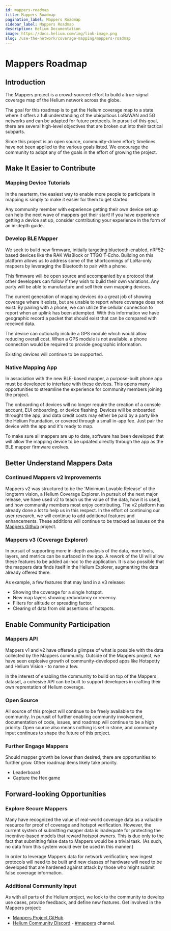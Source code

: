 ```yaml
---
id: mappers-roadmap
title: Mappers Roadmap
pagination_label: Mappers Roadmap
sidebar_label: Mappers Roadmap
description: Helium Documentation
image: https://docs.helium.com/img/link-image.png
slug: /use-the-network/coverage-mapping/mappers-roadmap
---
```


# Mappers Roadmap

## Introduction

The Mappers project is a crowd-sourced effort to build a true-signal coverage map of the Helium
network across the globe.

The goal for this roadmap is to get the Helium coverage map to a state where it offers a full
understanding of the ubiquitious LoRaWAN and 5G networks and can be adapted for future protocols. In
pursuit of this goal, there are several high-level objectives that are broken out into their
tactical subparts.

Since this project is an open source, community-driven effort; timelines have not been applied to
the various goals listed. We encourage the community to adopt any of the goals in the effort of
growing the project.

## Make It Easier to Contribute

### Mapping Device Tutorials

In the nearterm, the easiest way to enable more people to participate in mapping is simply to make
it easier for them to get started.

Any community member with experience getting their own device set up can help the next wave of
mappers get their start! If you have experience getting a device set up, consider contributing your
experience in the form of an in-depth guide.

### Develop BLE Mapper

We seek to build new firmware, initially targeting bluetooth-enabled, nRF52-based devices like the
RAK WisBlock or TTGO T-Echo. Building on this platform allows us to address some of the shortcomings
of LoRa-only mappers by leveraging the Bluetooth to pair with a phone.

This firmware will be open source and accompanied by a protocol that other developers can follow if
they wish to build their own variations. Any party will be able to manufacture and sell their own
mapping devices.

The current generation of mapping devices do a great job of showing coverage where it exists, but
are unable to report where coverage does not exist. By pairing with a phone, we can utilize the
cellular connection to report when an uplink has been attempted. With this information we have
geographic record a packet that should exist that can be compared with received data.

The device can optionally include a GPS module which would allow reducing overall cost. When a GPS
module is not available, a phone connection would be required to provide geographic information.

Existing devices will continue to be supported.

### Native Mapping App

In association with the new BLE-based mapper, a purpose-built phone app must be developed to
interface with these devices. This opens many opportunities to streamline the experience for
community members joining the project.

The onboarding of devices will no longer require the creation of a console account, EUI onboarding,
or device flashing. Devices will be onboarded throught the app, and data credit costs may either be
paid by a party like the Helium Foundation, or covered through a small in-app fee. Just pair the
device with the app and it's ready to map.

To make sure all mappers are up to date, software has been developed that will allow the mapping
device to be updated directly through the app as the BLE mapper firmware evolves.

## Better Understand Mappers Data

### Continued Mappers v2 Improvements

Mappers v2 was structured to be the 'Minimum Lovable Release' of the longterm vision, a Helium
Coverage Explorer. In pursuit of the next major release, we have used v2 to teach us the value of
the data, how it is used, and how community members most enjoy contributing. The v2 platform has
already done a lot to help us in this respect. In the effort of continuing our user research, we
will continue to add additional features and enhancements. These additions will continue to be
tracked as issues on the [Mappers Github](https://github.com/helium/mappers/issues) project.

### Mappers v3 (Coverage Explorer)

In pursuit of supporting more in-depth analysis of the data, more tools, layers, and metrics can be
surfaced in the app. A rework of the UI will allow these features to be added ad-hoc to the
application. It is also possible that the mappers data finds itself in the Helium Explorer,
augmenting the data already offered there.

As example, a few features that may land in a v3 release:

- Showing the coverage for a single hotspot.
- New map layers showing redundancy or recency.
- Filters for altitude or spreading factor.
- Clearing of data from old assertions of hotspots.

## Enable Community Participation

### Mappers API

Mappers v1 and v2 have offered a glimpse of what is possible with the data collected by the Mappers
community. Outside of the Mappers project, we have seen explosive growth of community-developed apps
like Hotspotty and Helium Vision - to name a few.

In the interest of enabling the community to build on top of the Mappers dataset, a cohesive API can
be built to support developers in crafting their own reprentation of Helium coverage.

### Open Source

All source of this project will continue to be freely available to the community. In purusit of
further enabling community involvement, documentation of code, issues, and roadmap will continue to
be a high priority. Open source also means nothing is set in stone, and community input continues to
shape the future of this project.

### Further Engage Mappers

Should mapper growth be lower than desired, there are opportunities to further grow. Other roadmap
items likely take priority.

- Leaderboard
- Capture the Hex game

## Forward-looking Opportunities

### Explore Secure Mappers

Many have recognized the value of real-world coverage data as a valuable resource for proof of
coverage and hotspot verification. However, the current system of submitting mapper data is
inadequate for protecting the incentive-based models that reward hotspot owners. This is due only to
the fact that submitting false data to Mappers would be a trivial task. (As such, no data from this
system would ever be used in this manner.)

In order to leverage Mappers data for network verification; new ingest protocols will need to be
built and new classes of hardware will need to be developed that are hardened against attack by
those who might submit false coverage information.

### Additional Community Input

As with all parts of the Helium project, we look to the community to develop use cases, provide
feedback, and define new features. Get involved in the Mappers project:

- [Mappers Project GitHub](https://github.com/helium/mappers/)
- [Helium Community Discord](https://discord.gg/helium) -
  [#mappers](discord://discord.com/channels/404106811252408320/730801390431240228) channel.
